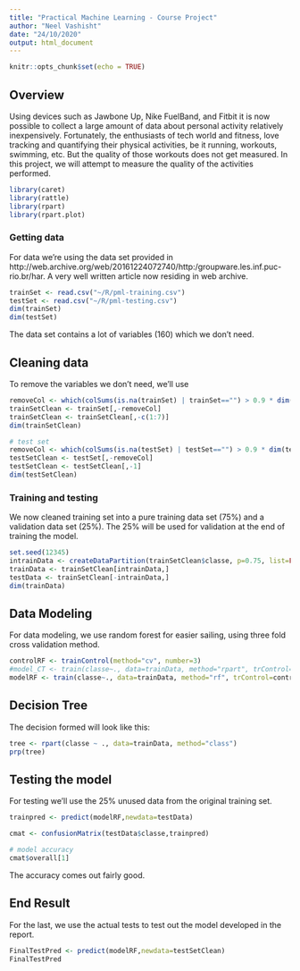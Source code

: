 ```yaml
---
title: "Practical Machine Learning - Course Project"
author: "Neel Vashisht"
date: "24/10/2020"
output: html_document
---
```


```r
knitr::opts_chunk$set(echo = TRUE)
```

## Overview

Using devices such as Jawbone Up, Nike FuelBand, and Fitbit it is now possible to collect a large amount of data about personal activity relatively inexpensively. Fortunately, the enthusiasts of tech world and fitness, love tracking and quantifying their physical activities, be it running, workouts, swimming, etc. But the quality of those workouts does not get measured. In this project, we will attempt to measure the quality of the activities performed.

```r
library(caret)
library(rattle)
library(rpart)
library(rpart.plot)
```

### Getting data
For data we're using the data set provided in http://web.archive.org/web/20161224072740/http:/groupware.les.inf.puc-rio.br/har. A very well written article now residing in web archive.

```r
trainSet <- read.csv("~/R/pml-training.csv")
testSet <- read.csv("~/R/pml-testing.csv")
dim(trainSet)
dim(testSet)
```

The data set contains a lot of variables (160) which we don't need.

## Cleaning data
To remove the variables we don't need, we'll use 
```r
removeCol <- which(colSums(is.na(trainSet) | trainSet=="") > 0.9 * dim(trainSet)[1]) 
trainSetClean <- trainSet[,-removeCol]
trainSetClean <- trainSetClean[,-c(1:7)]
dim(trainSetClean)
```
```r
# test set
removeCol <- which(colSums(is.na(testSet) | testSet=="") > 0.9 * dim(testSet)[1]) 
testSetClean <- testSet[,-removeCol]
testSetClean <- testSetClean[,-1]
dim(testSetClean)
```

### Training and testing
We now cleaned training set into a pure training data set (75%) and a validation data set (25%). The 25% will be used for validation at the end of training the model.

```r
set.seed(12345)
intrainData <- createDataPartition(trainSetClean$classe, p=0.75, list=FALSE)
trainData <- trainSetClean[intrainData,]
testData <- trainSetClean[-intrainData,]
dim(trainData)
```

## Data Modeling
For data modeling, we use random forest for easier sailing, using three fold cross validation method.
```r
controlRF <- trainControl(method="cv", number=3)
#model_CT <- train(classe~., data=trainData, method="rpart", trControl=trControl)
modelRF <- train(classe~., data=trainData, method="rf", trControl=controlRF, verbose=FALSE)
```

## Decision Tree

The decision formed will look like this:
```r
tree <- rpart(classe ~ ., data=trainData, method="class")
prp(tree)
```

## Testing the model
For testing we'll use the 25% unused data from the original training set.
```r
trainpred <- predict(modelRF,newdata=testData)

cmat <- confusionMatrix(testData$classe,trainpred)

# model accuracy
cmat$overall[1]
```
The accuracy comes out fairly good.

## End Result
For the last, we use the actual tests to test out the model developed in the report.
```r
FinalTestPred <- predict(modelRF,newdata=testSetClean)
FinalTestPred
```
